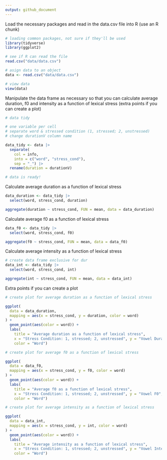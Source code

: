 ```yaml
---
output: github_document
---
```


Load the necessary packages and read in the data.csv file into R (use an R chunk)

```r
# loading common packages, not sure if they'll be used
library(tidyverse)
library(ggplot2)

# see if R can read the file
read.csv("data/data.csv")

# asign data to an object
data <- read.csv("data/data.csv")

# view data
view(data)
```

Manipulate the data frame as necessary so that you can calculate average duration, f0 and intensity as a function of lexical stress (extra points if you can create a plot)

```r
# data tidy

# one variable per cell
# separate word & stressed condition (1, stressed; 2, unstressed)
# change durationV column name

data_tidy <- data |>
  separate(
    col = info,
    into = c("word", "stress_cond"),
    sep = "_") |>
  rename(duration = durationV)

# data is ready!
```

Calculate average duration as a function of lexical stress

```r
data_duration <- data_tidy |> 
  select(word, stress_cond, duration)

aggregate(duration ~ stress_cond, FUN = mean, data = data_duration)
```

Calculate average f0 as a function of lexical stress

```r
data_f0 <- data_tidy |> 
  select(word, stress_cond, f0)

aggregate(f0 ~ stress_cond, FUN = mean, data = data_f0)
```

Calculate average intensity as a function of lexical stress

```r
# create data frame exclusive for dur
data_int <- data_tidy |> 
  select(word, stress_cond, int)

aggregate(int ~ stress_cond, FUN = mean, data = data_int)
```

Extra points if you can create a plot

```r
# create plot for average duration as a function of lexical stress

ggplot(
  data = data_duration,
  mapping = aes(x = stress_cond, y = duration, color = word)
) +
  geom_point(aes(color = word)) +
  labs(
    title = "Average duration as a function of lexical stress",
    x = "Stress Condition: 1, stressed; 2, unstressed", y = "Vowel Duration (ms)",
    color = "Word")

# create plot for average f0 as a function of lexical stress

ggplot(
  data = data_f0,
  mapping = aes(x = stress_cond, y = f0, color = word)
) +
  geom_point(aes(color = word)) +
  labs(
    title = "Average f0 as a function of lexical stress",
    x = "Stress Condition: 1, stressed; 2, unstressed", y = "Vowel F0",
    color = "Word")

# create plot for average intensity as a function of lexical stress

ggplot(
  data = data_int,
  mapping = aes(x = stress_cond, y = int, color = word)
) +
  geom_point(aes(color = word)) +
  labs(
    title = "Average intensity as a function of lexical stress",
    x = "Stress Condition: 1, stressed; 2, unstressed", y = "Vowel Intensity",
    color = "Word")
```


